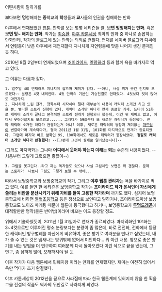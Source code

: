 어떤사람이 말하기를

'''보'''다보면
'''멍'''청해지는
'''중'''학교의
'''학'''생들과
'''교'''사들의 인권을 침해하는 만화

야후에서 연재됐었던 [[웹툰]]. 만화를 보는 몇몇 네티즌들 왈, '''보면 멍청해지는 만화.''' 혹은 '''보면 멍~ 해지는 만화.''' 작가는 [[최승환]]. [[야후 카툰세상]] 최악의 만화 중 하나로 손꼽히는 만화인데, 작가의 블로그에 있는 만화는 의외로 괜찮다. 연재를 네이버 블로그와 디씨에서 연령층이 낮은 야후에서 재연재할때 지나치게 저연령층에 맞춘 나머지 생긴 문제인 듯 하다.

2010년 8월 2일부터 연재되었으며 [[조이라이드]], [[멜랑꼴리]] 등과 함께 욕을 바가지로 먹고 있다.

그 이유는 다음과 같다.
 1. 일주일 4회 연재라도 지나치게 짧으며 재미가 없다. ~~아니, 사실 뭐가 웃긴 건지도 모르겠다~~ 분량은 4컷 내외인데. 4컷 만화의 기본인 기승전결도 안돼있다. 4컷보다 컷이 많아도 마찬가지.
 2. 지나치게 느린 전개. 첫화부터 시작하여 절대 대부분의 내용이 캐릭터 소개만 하고 있을 뿐, 별다른 스토리 진행이 없다. 캐릭터 소개만 하다가 연재 종료할 기세. 드디어 51화로 캐릭터 소개가 끝나고 본격적인 스토리 전개가 진행되나 했는데, 이건 뭐 재미도 없고, 어디서 웃어야할지도 모르겠고...... 그러다가 59화부터 또 새로운 캐릭터가 등장했다. 진짜 캐릭터 소개만 하다가 완결하는거 아냐? 이후, 새로운 캐릭터의 등장과 재미없는 [[개드립]]이 번갈아가며 계속되다가, 결국 2011년 1월 31일, 101화를 마지막으로 연재가 종료되었다. 그런데 마지막 바로 앞화인 99, 100화에서도 새로운 캐릭터가 등장하였다. '''정말로 캐릭터 소개만 하다가 완결했다!''' --[그런데 그것이 실제로 일어났습니다]--
(그래도 마지막화는 그나마 '''어디에서 웃어야 하는지 이해는 되는''' 수준의 내용이었다. --처음부터 그렇게 그렸으면 좋잖아--) 
 3. 그림을 못그린다..라고 까는 독자들도 있으나 사실 그림체만 보면은 꽤 괜찮다. 문제는 스토리가  나쁘니 그림도 그렇게 보일 수 밖에...

따라서 보멍중학교와 보멍중학교의 작가, 그리고 '''야후 웹툰 관리자'''는 욕을 바가지로 먹고 있다. 예를 들면 한 네티즌은 보멍중학교 작가는 '''조이라이드 작가 윤서인이 자신에게 쏠리는 비판을 분산시키기 위해 자비를 들여 고용한 작가라며''' 까기도 했다. 심지어 보멍중학교에 비하면 [[열혈초등학교]] 등은 정상으로 보인다고 말하거나, 조이라이드마냥 보멍중학교도 노이즈 마케팅 때문에 웹툰에 등극했다고 하거나, 보멍중학교가 '''[[투명드래곤]]'''에 대적할만한 명작(물론 반어법)이라며 비꼬는 이도 등장할 정도.

위에서 기술하였듯이, 2011년 1월 31일자로 연재가 종료되었다. 마지막화인 101화는 3~4컷으로만 이루어진 평소 분량보다는 분량이 좀 많은데, 바로 전전화, 전화에서 등장한 캐릭터인 방구벌레를 자신에게 비유하여, 좋은 향기로 여러분을 만나고 싶었는데, 내가 줄 수 있는 것은 냄새나는 방귀밖에 없어서 미안하다... 뭐 이런 내용. 앞으로 좋은 향기를 내는 방법을 더 연구하여 여러분께 다시 돌아오겠다 이런 식으로 끝을 냈는데, 그 연구, 좀 심하게 많이, 오래하셔야 될 듯.

이후 작가가 다음 웹툰에서 민폐지왕 이라는 만화를 연재했지만. 재미는 여전히 없어서 욕만 먹다가 조기 완결했다.

야후 카툰세상이 2012년을 끝으로 사라짐에 따라 한국 웹툰계에 잊혀지지 않을 한 획을 그을 전설의 작품도 역사의 뒤안길로 사라지게 되었다.
